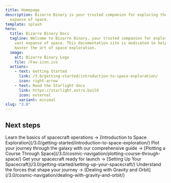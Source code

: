 ```yaml
---
title: Homepage
description: Bizarre Binary is your trusted companion for exploring the vast
  expanse of space.
template: splash
hero:
  title: Bizarre Binary Docs
  tagline: Welcome to Bizarre Binary, your trusted companion for exploring the
    vast expanse of space. This documentation site is dedicated to helping you
    master the art of space exploration.
  image:
    alt: Bizarre Binary Logo
    file: /Fav-icon.ico
  actions:
    - text: Getting Started
      link: /3.0/getting-started/introduction-to-space-exploration/
      icon: right-arrow
    - text: Read the Starlight docs
      link: https://starlight.astro.build
      icon: external
      variant: minimal
slug: "3.0"
---
```



## Next steps

<CardGrid stagger>
  <Card title="Launch into Orbit" icon="rocket">
    Learn the basics of spacecraft operations → [Introduction to Space Exploration](/3.0/getting-started/introduction-to-space-exploration/)
  </Card>

  <Card title="Chart Your Course" icon="open-book">
    Plot your journey through the galaxy with our comprehensive guide → [Plotting a Course Through Space](/3.0/cosmic-navigation/plotting-course-through-space/)
  </Card>

  <Card title="Setting Up Your Spacecraft" icon="setting">
    Get your spacecraft ready for launch → [Setting Up Your Spacecraft](/3.0/getting-started/setting-up-your-spacecraft/)
  </Card>

  <Card title="Master Gravity and Orbit" icon="star">
    Understand the forces that shape your journey → [Dealing with Gravity and Orbit](/3.0/cosmic-navigation/dealing-with-gravity-and-orbit/)
  </Card>
</CardGrid>
